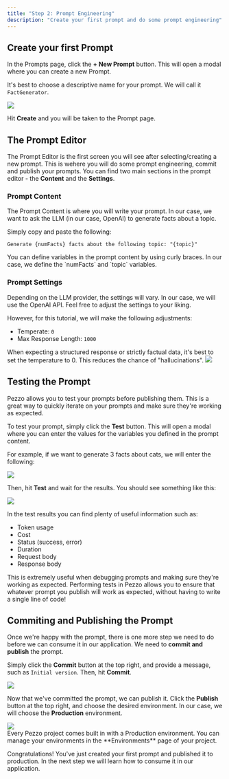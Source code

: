 ```yaml
---
title: "Step 2: Prompt Engineering"
description: "Create your first prompt and do some prompt engineering"
---
```


## Create your first Prompt

In the Prompts page, click the **+ New Prompt** button. This will open a modal where you can create a new Prompt.

It's best to choose a descriptive name for your prompt. We will call it `FactGenerator`.

<Frame caption="Prompts Page" style={{ maxWidth: 500 }}>
  <img src="/introduction/tutorial/modal-new-prompt.png" />
</Frame>

Hit **Create** and you will be taken to the Prompt page.


## The Prompt Editor

The Prompt Editor is the first screen you will see after selecting/creating a new prompt. This is wehere you will do some prompt engineering, commit and publish your prompts. You can find two main sections in the prompt editor - the **Content** and the **Settings**.

### Prompt Content

The Prompt Content is where you will write your prompt. In our case, we want to ask the LLM (in our case, OpenAI) to generate facts about a topic.

Simply copy and paste the following:

```plaintext
Generate {numFacts} facts about the following topic: "{topic}"
```

<Tip>
You can define variables in the prompt content by using curly braces. In our case, we define the `numFacts` and `topic` variables.
</Tip>

### Prompt Settings
Depending on the LLM provider, the settings will vary. In our case, we will use the OpenAI API. Feel free to adjust the settings to your liking.

However, for this tutorial, we will make the following adjustments:
- Temperate: `0`
- Max Response Length: `1000`

<Tip>
When expecting a structured response or strictly factual data, it's best to set the temperature to 0. This reduces the chance of "hallucinations".
</Tip>

<Frame caption="The Prompt Editor after defining the content and settings">
  <img src="/introduction/tutorial/before-commit.png" />
</Frame>

## Testing the Prompt
Pezzo allows you to test your prompts before publishing them. This is a great way to quickly iterate on your prompts and make sure they're working as expected.

To test your prompt, simply click the **Test** button. This will open a modal where you can enter the values for the variables you defined in the prompt content.

For example, if we want to generate 3 facts about cats, we will enter the following:

<Frame style={{ maxWidth: 500 }}>
  <img src="/introduction/tutorial/test-variables-modal.png" />
</Frame>

Then, hit **Test** and wait for the results. You should see something like this:

<Frame caption="Prompt Test Results" style={{ maxWidth: 500 }}>
  <img src="/introduction/tutorial/prompt-test-results.png" />
</Frame>

In the test results you can find plenty of useful information such as:
- Token usage
- Cost
- Status (success, error)
- Duration
- Request body
- Response body

This is extremely useful when debugging prompts and making sure they're working as expected. Performing tests in Pezzo allows you to ensure that whatever prompt you publish will work as expected, without having to write a single line of code!

## Commiting and Publishing the Prompt

Once we're happy with the prompt, there is one more step we need to do before we can consume it in our application. We need to **commit and publish** the prompt.

Simply click the **Commit** button at the top right, and provide a message, such as `Initial version`. Then, hit **Commit**.

<Frame caption="Commit Modal" style={{ maxWidth: 500 }}>
  <img src="/introduction/tutorial/commit-modal.png" />
</Frame>

Now that we've committed the prompt, we can publish it. Click the **Publish** button at the top right, and choose the desired environment. In our case, we will choose the **Production** environment.

<Frame caption="Publish Modal" style={{ maxWidth: 500 }}>
  <img src="/introduction/tutorial/publish-modal.png" />
</Frame>
<br />
<Info>
Every Pezzo project comes built in with a Production environment. You can manage your environments in the **Environments** page of your project.
</Info>

Congratulations! You've just created your first prompt and published it to production. In the next step we will learn how to consume it in our application.